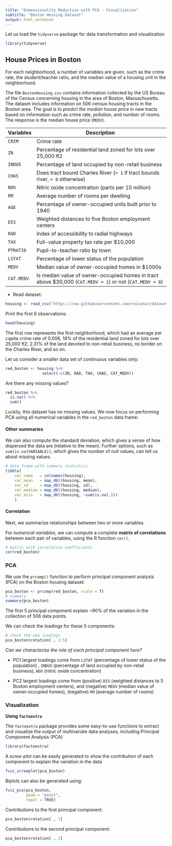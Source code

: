 ```yaml
---
title: "Dimensionality Reduction with PCA - Visualization"
subtitle: "Boston Housing Dataset"
output: html_notebook
---
```


Let us load the `tidyverse` package for data transformation and visualization

```r
library(tidyverse)
```


## House Prices in Boston

For each neighborhood, a number of variables are given, such as the crime rate, the student/teacher ratio, and the median value of a housing unit in the neighborhood.

The file `BostonHousing.csv` contains information collected by the US Bureau of the Census concerning housing in the area of Boston, Massachusetts. The dataset includes information on 506 census housing tracts in the Boston area. The goal is to _predict the median house price_ in new tracts based on information such as crime rate, pollution, and number of rooms. The response is the median house price (`MEDV`).

  Variables |  Description
------------|----------------------------------------------------------------
`CRIM`      | Crime rate
`ZN`        | Percentage of residential land zoned for lots over 25,000 ft2
`INDUS`     | Percentage of land occupied by non-retail business
`CHAS`      | Does tract bound Charles River (`= 1` if tract bounds river, `= 0` otherwise)
`NOX`       | Nitric oxide concentration (parts per 10 million)
`RM`        | Average number of rooms per dwelling
`AGE`       | Percentage of owner-occupied units built prior to 1940
`DIS`       | Weighted distances to five Boston employment centers
`RAD`       | Index of accessibility to radial highways
`TAX`       | Full-value property tax rate per $10,000
`PTRATIO`   | Pupil-to-teacher ratio by town
`LSTAT`     | Percentage of lower status of the population
`MEDV`      | Median value of owner-occupied homes in $1000s
`CAT.MEDV`  | Is median value of owner-occupied homes in tract above $30,000 (`CAT.MEDV = 1`) or not (`CAT.MEDV = 0`)


- Read dataset:

```r
housing <- read_csv("https://raw.githubusercontent.com/reisanar/datasets/master/BostonHousing.csv")
```

Print the first 6 observations:

```r
head(housing)
```


The first row represents the first neighborhood, which had an average per capita crime rate of 0.006, 18% of the residential land zoned for lots over 25,000 ft2, 2.31% of the land devoted to non-retail business, no border on the Charles River, and so on.


Let us consider a smaller data set of continuous variables only:

```r
red_boston <- housing %>% 
                select(-c(ZN, RAD, TAX, CHAS, CAT_MEDV))
```


Are there any missing values?

```r
red_boston %>%
  is.na() %>%
  sum()
```

Luckily, this dataset has no missing values. We now focus on performing PCA using all numerical variables in the `red_boston` data frame:


#### Other summaries

We can also compute the standard deviation, which gives a sense of how dispersed the data are (relative to the mean). Further options, such as `sum(is.na(VARIABLE))`, which gives the number of null values, can tell us about missing values.


```r
# data frame with summary statistics
tibble(
    var_name   = colnames(housing),
    var_mean   = map_dbl(housing, mean), 
    var_sd     = map_dbl(housing, sd), 
    var_median = map_dbl(housing, median),
    var_miss   = map_dbl(housing, ~sum(is.na(.)))
    )
```


#### Correlation

Next, we summarize relationships between two or more variables.

For _numerical variables_, we can compute a complete **matrix of correlations** between each pair of variables, using the R function `cor()`.

```r
# matrix with correlation coefficients
cor(red_boston)
```


### PCA

We use the `prcomp()` function to perform principal component analysis (PCA) on the Boston housing dataset:

```r
pca_boston <- prcomp(red_boston, scale = T)
# summary
summary(pca_boston)
```

The first 5 principal component explain ~90% of the variation in the collection of 506 data points.


We can check the loadings for these 5 components: 

```r
# check the new loadings
pca_boston$rotation[ , 1:5]
```



_Can we characterize the role of each principal component here?_

- PC1 largest loadings come from `LSTAT` (percentage of lower status of the population) , `INDUS` (percentage of land occupied by non-retail business), `NOX` (nitric oxide concentration)

- PC2 largest loadings come from (positive) `DIS` (weighted distances to 5 Boston employment centers), and (negative) `MEDV` (median value of owner-occupied homes), (negative) `RM` (average number of rooms)


### Visualization


**Using `factoextra`**


The `factoextra` package provides some easy-to-use functions to extract and visualize the output of multivariate data analyses, including Principal Component
Analysis (PCA)

```r
library(factoextra)
```


A _scree-plot_ can be easily generated to show the contribution of each component to explain the variation in the data

```r
fviz_screeplot(pca_boston)
```


Biplots can also be generated using:

```r
fviz_pca(pca_boston, 
         geom = "point", 
         repel = TRUE)
```

Contributions to the first principal component:

```r
pca_boston$rotation[ , 1]
```

Contributions to the second principal component:

```r
pca_boston$rotation[ , 2]
```





